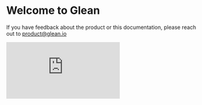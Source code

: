 
# Welcome to Glean

If you have feedback about the product or this documentation, please reach out to product@glean.io

<div>
  <div style={{ position: "relative", paddingBottom: "62.5%", height: 0 }}>
    <iframe
      src="https://www.loom.com/embed/d9014d341e5b4c10b69524d3b400ced1?hide_owner=true&hide_share=true&hide_title=true&hideEmbedTopBar=true"
      frameBorder={0}
      webkitallowfullscreen
      mozallowfullscreen
      allowFullScreen
      style={{
        position: "absolute",
        top: 0,
        left: 0,
        width: "100%",
        height: "100%",
      }}
    />
  </div>
</div>

<Callout type="info">
  **New to Glean?** Take a look at the [quickstart guide](/quickstart) or click
  the Get Access button at the top of the page to get access.
</Callout>

## Glean workflow

### 1. Define your Data Model

Your data models define metrics and filters upfront so you can analyze data without writing writing code everytime. See the [Data Modeling Overview](/data-modeling/Data-Models-Overview)

### 2. Analyze and Explore

Glean automatically sets up an intuitive data explorer for each data model.

You can save views of the data that are important to your organization.

### 3. Share

When you find something interesting, create share links, saved views and dashboards to share insights with your team.
